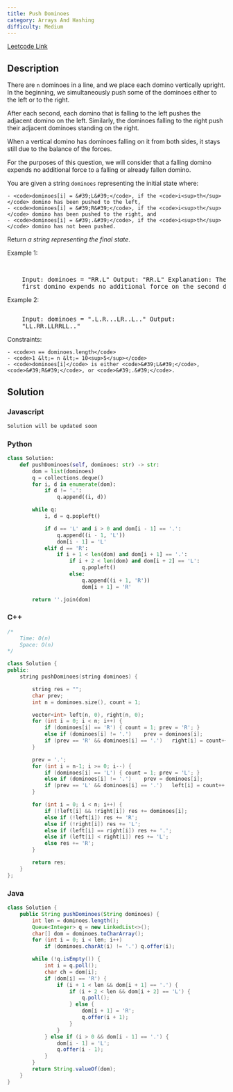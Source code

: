 ```yaml
---
title: Push Dominoes
category: Arrays And Hashing
difficulty: Medium
---
```


<Callout>

[Leetcode Link](https://leetcode.com/problems/push-dominoes)

</Callout>

## Description

There are <code>n</code> dominoes in a line, and we place each domino vertically upright. In the beginning, we simultaneously push some of the dominoes either to the left or to the right.

After each second, each domino that is falling to the left pushes the adjacent domino on the left. Similarly, the dominoes falling to the right push their adjacent dominoes standing on the right.

When a vertical domino has dominoes falling on it from both sides, it stays still due to the balance of the forces.

For the purposes of this question, we will consider that a falling domino expends no additional force to a falling or already fallen domino.

You are given a string <code>dominoes</code> representing the initial state where:

    - <code>dominoes[i] = &#39;L&#39;</code>, if the <code>i<sup>th</sup></code> domino has been pushed to the left,
    - <code>dominoes[i] = &#39;R&#39;</code>, if the <code>i<sup>th</sup></code> domino has been pushed to the right, and
    - <code>dominoes[i] = &#39;.&#39;</code>, if the <code>i<sup>th</sup></code> domino has not been pushed.

Return _a string representing the final state_.

Example 1:

<br />
<pre className="overflow-x-auto">
	Input: dominoes = &quot;RR.L&quot; Output: &quot;RR.L&quot; Explanation: The
	first domino expends no additional force on the second domino.
</pre>

Example 2:

<Image
	alt=""
	src="https://s3-lc-upload.s3.amazonaws.com/uploads/2018/05/18/domino.png"
	height={196}
	width={512}
/>
<br />
<pre className="overflow-x-auto">
	Input: dominoes = &quot;.L.R...LR..L..&quot; Output:
	&quot;LL.RR.LLRRLL..&quot;
</pre>

Constraints:

    - <code>n == dominoes.length</code>
    - <code>1 &lt;= n &lt;= 10<sup>5</sup></code>
    - <code>dominoes[i]</code> is either <code>&#39;L&#39;</code>, <code>&#39;R&#39;</code>, or <code>&#39;.&#39;</code>.

## Solution

### Javascript

```javascript
Solution will be updated soon
```

### Python

```python
class Solution:
    def pushDominoes(self, dominoes: str) -> str:
        dom = list(dominoes)
        q = collections.deque()
        for i, d in enumerate(dom):
            if d != '.':
                q.append((i, d))

        while q:
            i, d = q.popleft()

            if d == 'L' and i > 0 and dom[i - 1] == '.':
                q.append((i - 1, 'L'))
                dom[i - 1] = 'L'
            elif d == 'R':
                if i + 1 < len(dom) and dom[i + 1] == '.':
                    if i + 2 < len(dom) and dom[i + 2] == 'L':
                        q.popleft()
                    else:
                        q.append((i + 1, 'R'))
                        dom[i + 1] = 'R'

        return ''.join(dom)

```

### C++

```cpp
/*
    Time: O(n)
    Space: O(n)
*/

class Solution {
public:
    string pushDominoes(string dominoes) {

        string res = "";
        char prev;
        int n = dominoes.size(), count = 1;

        vector<int> left(n, 0), right(n, 0);
        for (int i = 0; i < n; i++) {
            if (dominoes[i] == 'R') { count = 1; prev = 'R'; }
            else if (dominoes[i] != '.')    prev = dominoes[i];
            if (prev == 'R' && dominoes[i] == '.')   right[i] = count++;
        }

        prev = '.';
        for (int i = n-1; i >= 0; i--) {
            if (dominoes[i] == 'L') { count = 1; prev = 'L'; }
            else if (dominoes[i] != '.')    prev = dominoes[i];
            if (prev == 'L' && dominoes[i] == '.')   left[i] = count++;
        }

        for (int i = 0; i < n; i++) {
            if (!left[i] && !right[i]) res += dominoes[i];
            else if (!left[i]) res += 'R';
            else if (!right[i]) res += 'L';
            else if (left[i] == right[i]) res += '.';
            else if (left[i] < right[i]) res += 'L';
            else res += 'R';
        }

        return res;
    }
};

```

### Java

```java
class Solution {
    public String pushDominoes(String dominoes) {
        int len = dominoes.length();
        Queue<Integer> q = new LinkedList<>();
        char[] dom = dominoes.toCharArray();
        for (int i = 0; i < len; i++)
            if (dominoes.charAt(i) != '.') q.offer(i);

        while (!q.isEmpty()) {
            int i = q.poll();
            char ch = dom[i];
            if (dom[i] == 'R') {
                if (i + 1 < len && dom[i + 1] == '.') {
                    if (i + 2 < len && dom[i + 2] == 'L') {
                        q.poll();
                    } else {
                        dom[i + 1] = 'R';
                        q.offer(i + 1);
                    }
                }
            } else if (i > 0 && dom[i - 1] == '.') {
                dom[i - 1] = 'L';
                q.offer(i - 1);
            }
        }
        return String.valueOf(dom);
    }
}
```
